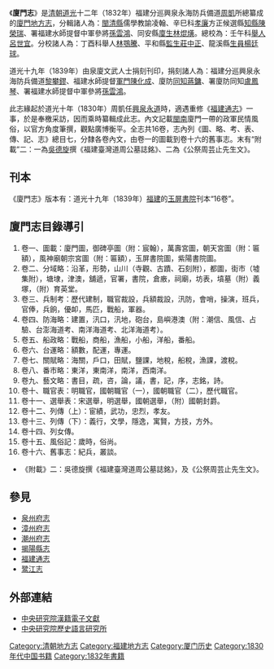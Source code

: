 《'''廈門志'''》是[[清朝|清朝]][[道光|道光]]十二年（1832年）福建分巡興泉永海防兵備道[[周凱_(清朝)|周凱]]所總纂成的[[廈門|廈門]][[地方志|地方志]]，分輯諸人為：[[閩清縣|閩清縣]]儒學教諭凌翰、辛巳科[[孝廉|孝廉]]方正候選縣[[知縣|知縣]][[陳榮瑞|陳榮瑞]]、署福建水師提督中軍參將[[孫雲鴻|孫雲鴻]]、同安縣[[廩生|廩生]][[林焜熿|林焜熿]]。總校為：壬午科[[舉人|舉人]][[呂世宜|呂世宜]]。分校諸人為：丁酉科舉人[[林鶚騰|林鶚騰]]、平和縣[[監生|監生]][[莊中正|莊中正]]、龍溪縣[[生員|生員]][[楊廷球|楊廷球]]。

道光十九年（1839年）由泉廈文武人士捐刻刊印，捐刻諸人為：福建分巡興泉永海防兵備道[[黎攀鏐|黎攀鏐]]、福建水師提督[[軍門|軍門]][[陳化成|陳化成]]、廈防[[同知|同知]][[蔣鏞|蔣鏞]]、署廈防同知[[盧鳳琴|盧鳳琴]]、署福建水師提督中軍參將[[孫雲鴻|孫雲鴻]]。

此志緣起於道光十年（1830年）周凱任[[興泉永道|興泉永道]]時，適遇重修《[[福建通志|福建通志]]》一事，於是奉檄采訪，因而乘時纂輯成此志。內文記載[[閩南|閩南]]廈門一帶的政軍民情風俗，以官方角度筆撰，觀點廣博衡平。全志共16卷，志內列《圖、略、考、表、傳、記、志》總目七，分隸各卷內文，由卷一的圖載到卷十六的舊事志。末有“附載”二：一為[[吳德旋|吳德旋]]撰《福建臺灣道周公墓誌銘》、二為《公祭周芸止先生文》。

==刊本==
《廈門志》版本有：道光十九年（1839年）[[福建|福建]]的[[玉屏書院|玉屏書院]]刊本“16卷”。

==廈門志目錄導引==
#卷一、圖載：廈門圖，御碑亭圖（附：宸翰），萬壽宮圖，朝天宮圖（附：匾額），風神廟朝宗宮圖（附：匾額），玉屏書院圖，紫陽書院圖。
#卷二、分域略：沿革，形勢，山川（寺觀、古蹟、石刻附），都圖，街市（墟集附），塘埭，津澳，舖遞，官署，書院，倉廒，祠廟，坊表，墳墓（附）義塚，（附）育英堂。
#卷三、兵制考：歷代建制，職官裁設，兵額裁設，汛防，會哨，操演，班兵，官俸，兵餉，優卹，馬匹，戰船，軍器。
#卷四、防海略：建置，汛口，汛地，砲台，島嶼港澳（附：潮信、風信、占驗、台澎海道考、南洋海道考、北洋海道考）。
#卷五、船政略：戰船，商船，漁船，小船，洋船，番船。
#卷六、台運略：額數，配運，專運。
#卷七、關賦略：海關，戶口，田賦，鹽課，地稅，船稅，漁課，渡稅。
#卷八、番市略：東洋，東南洋，南洋，西南洋。
#卷九、藝文略：書目，疏，咨，論，議，書，記，序，志銘，詩。
#卷十、職官表：明職官，國朝職官（一），國朝職官（二），歷代職官。
#卷十一、選舉表：宋選舉，明選舉，國朝選舉，（附）國朝封爵。
#卷十二、列傳（上）：宦績，武功，忠烈，孝友。
#卷十三、列傳（下）：義行，文學，隱逸，寓賢，方技，方外。
#卷十四、列女傳。
#卷十五、風俗記：歲時，俗尚。
#卷十六、舊事志：紀兵，叢談。
*《附載》二：吳德旋撰《福建臺灣道周公墓誌銘》，及《公祭周芸止先生文》。

==參見==
{{div col|cols=4}}
*[[泉州府志|泉州府志]]
*[[漳州府志|漳州府志]]
*[[潮州府志|潮州府志]]
*[[揭陽縣志|揭陽縣志]]
*[[福建通志|福建通志]]
*[[鹭江志|鹭江志]]
{{div col end}}

==外部連結==

*[http://www.sinica.edu.tw/~tdbproj/handy1/ 中央研究院漢籍電子文獻] {{Wayback|url=http://www.sinica.edu.tw/~tdbproj/handy1/ |date=20060213100741 }}
*[http://www.ihp.sinica.edu.tw/ 中央研究院歷史語言研究所] {{Wayback|url=http://www.ihp.sinica.edu.tw/ |date=20100424033054 }}

{{DEFAULTSORT:X}}
[[Category:清朝地方志|Category:清朝地方志]]
[[Category:福建地方志|Category:福建地方志]]
[[Category:厦门历史|Category:厦门历史]]
[[Category:1830年代中国书籍|Category:1830年代中国书籍]]
[[Category:1832年書籍|Category:1832年書籍]]